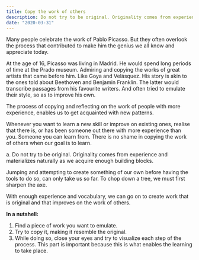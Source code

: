 ```yaml
---
title: Copy the work of others
description: Do not try to be original. Originality comes from experience and materializes naturally as we acquire enough building blocks.
date: "2020-03-31"
---
```


Many people celebrate the work of Pablo Picasso. But they often overlook the process that contributed to make him the genius we all know and appreciate today.

At the age of 16, Picasso was living in Madrid. He would spend long periods of time at the Prado museum. Admiring and copying the works of great artists that came before him. Like Goya and Velásquez. His story is akin to the ones told about Beethoven and Benjamin Franklin. The latter would transcribe passages from his favourite writers. And often tried to emulate their style, so as to improve his own.

The process of copying and reflecting on the work of people with more experience, enables us to get acquainted with new patterns.

Whenever you want to learn a new skill or improve on existing ones, realise that there is, or has been someone out there with more experience than you. Someone you can learn from. There is no shame in copying the work of others when our goal is to learn.

a. Do not try to be original. Originality comes from experience and materializes naturally as we acquire enough building blocks.

Jumping and attempting to create something of our own before having the tools to do so, can only take us so far. To chop down a tree, we must first sharpen the axe.

With enough experience and vocabulary, we can go on to create work that is original and that improves on the work of others.

**In a nutshell:**
1. Find a piece of work you want to emulate.
2. Try to copy it, making it resemble the original.
3. While doing so, close your eyes and try to visualize each step of the process. This part is important because this is what enables the learning to take place.